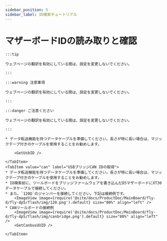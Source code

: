 ```yaml
---
sidebar_position: 5
sidebar_label: ID検索チュートリアル
---
```










# マザーボードIDの読み取りと確認

    :::tip

    ウェブページの翻訳を有効にしている間は、設定を変更しないでください。

    :::

    :::warning 注意事項

    ウェブページの翻訳を有効にしている間は、設定を変更しないでください。

    :::

    :::danger ご注意ください

    ウェブページの翻訳を有効にしている間は、設定を変更しないでください。

    :::

<Tabs>
    <TabItem value="usb" label="USB IDの取得" default>
        
    * データ転送機能を持つデータケーブルを準備してください。長さが特に長い場合は、マジックテープ付きのケーブルを使用することをお勧めします。
    
        <GetUsbID />
        
    </TabItem>
    <TabItem value="can" label="USBブリッジCAN IDの取得">
    * データ転送機能を持つデータケーブルを準備してください。長さが特に長い場合は、マジックテープ付きのケーブルを使用することをお勧めします。
    * ID検索前に、ツールボードをブリッジファームウェアを書き込んだD5マザーボードにXT30データケーブルで接続してください。
    * また、`120Ω`のジャンパーを接続してください。下記は接続例です。
        <ImageView image={require('@site/docs/ProductDoc/MainBoard/fly-d/fly-dp5/flash/img/120.png').default} size="80%" align="left" />
    * CANツールボードの接続例
        <ImageView image={require('@site/docs/ProductDoc/MainBoard/fly-d/fly-dp5/flash/img/canbridge.png').default} size="80%" align="left" />   
        <GetCanbusUUID />

    </TabItem>
</Tabs>